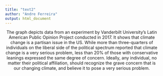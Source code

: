 ```yaml
---
title: "text2"
author: "Andre Ferreira"
output: html_document
---
```


<center> The graph depicts data from an experiment by Vanderbilt University's Latin
American Public Opinion Project conducted in 2017. It shows that climate change
is a partisan issue in the US. While more than three-quarters of individuals on
the liberal side of the political spectrum reported that climate change is a very
serious problem, less than 20% of those with conservative leanings expressed the 
same degree of concern. Ideally, any individual, no matter their political 
affiliation, should recognize the grave concern that is our changing climate, and 
believe it to pose a very serious problem. </center>